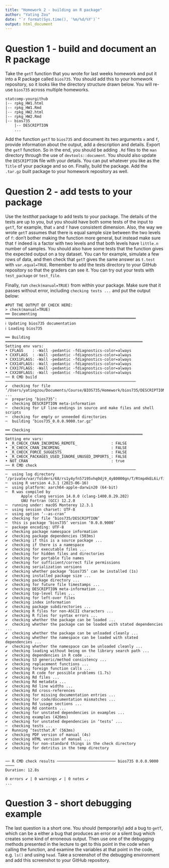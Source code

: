 ```yaml
---
title: "Homework 2 - building an R package"
author: "Yating Zou"
date: "`r format(Sys.time(), '%m/%d/%Y')`"
output: html_document
---
```


# Question 1 - build and document an R package

Take the `getT` function that you wrote for last weeks homework and
put it into a R package called `bios735`. You should add this to
your homework repository, so it looks like the directory structure
drawn below. You will re-use `bios735` across multiple homeworks.

```
statcomp-yourgithub
|-- rpkg_HW1.html
|-- rpkg_HW1.Rmd
|-- rpkg_HW2.html
|-- rpkg_HW2.Rmd
|-- bios735
    |-- DESCRIPTION
    ...
```

Add the function `getT` to `bios735` and document its two arguments
`x` and `f`, provide information about the output, add a description
and details. Export the `getT` function. So in the end, you should be
adding `.Rd` files to the `man` directory through the use of
`devtools::document`. You should also update the `DESCRIPTION` file
with your details. You can put whatever you like as the `Title` of
your package and so on. Finally, build the package. Add the `.tar.gz`
built package to your homework repository as well.

# Question 2 - add tests to your package

Use the *testthat* package to add tests to your package. The details
of the tests are up to you, but you should have both some tests of the
input to `getT`, for example, that `x` and `f` have consistent
dimension. Also, the way we wrote `getT` assumes that there is equal
sample size between the two levels of `f`: don't bother making the
function more general, but instead make sure that `f` indeed is a
factor with two levels and that both levels have `little.n` number of
samples. You should also have some tests that the function gives the
expected output on a toy dataset. You can for example, simulate a few
rows of data, and then check that `getT` gives the same answer as
`t.test` with `var.equal=TRUE`. Remember to add the tests directory to
your GitHub repository so that the graders can see it. You can try out
your tests with `test_package` or `test_file`.

Finally, run `check(manual=TRUE)` from within your package. Make sure
that it passes without error, including `checking tests ...` and put
the output below: 

```
#PUT THE OUTPUT OF CHECK HERE:
> check(manual=TRUE)
══ Documenting ══════════════════════════════════════════════════════════
ℹ Updating bios735 documentation
ℹ Loading bios735

══ Building ═════════════════════════════════════════════════════════════
Setting env vars:
• CFLAGS    : -Wall -pedantic -fdiagnostics-color=always
• CXXFLAGS  : -Wall -pedantic -fdiagnostics-color=always
• CXX11FLAGS: -Wall -pedantic -fdiagnostics-color=always
• CXX14FLAGS: -Wall -pedantic -fdiagnostics-color=always
• CXX17FLAGS: -Wall -pedantic -fdiagnostics-color=always
• CXX20FLAGS: -Wall -pedantic -fdiagnostics-color=always
── R CMD build ──────────────────────────────────────────────────────────
✔  checking for file ‘/Users/yatingzou/Documents/Course/BIOS735/Homework/bios735/DESCRIPTION’ ...
─  preparing ‘bios735’:
✔  checking DESCRIPTION meta-information
─  checking for LF line-endings in source and make files and shell scripts
─  checking for empty or unneeded directories
─  building ‘bios735_0.0.0.9000.tar.gz’
   
══ Checking ═════════════════════════════════════════════════════════════
Setting env vars:
• _R_CHECK_CRAN_INCOMING_REMOTE_               : FALSE
• _R_CHECK_CRAN_INCOMING_                      : FALSE
• _R_CHECK_FORCE_SUGGESTS_                     : FALSE
• _R_CHECK_PACKAGES_USED_IGNORE_UNUSED_IMPORTS_: FALSE
• NOT_CRAN                                     : true
── R CMD check ──────────────────────────────────────────────────────────
─  using log directory ‘/private/var/folders/68/rs1y4yfn57195vhq0dj9_4y80000gn/T/Rtmp4kEL6i/file2c1675f489a1/bios735.Rcheck’
─  using R version 4.3.1 (2023-06-16)
─  using platform: aarch64-apple-darwin20 (64-bit)
─  R was compiled by
       Apple clang version 14.0.0 (clang-1400.0.29.202)
       GNU Fortran (GCC) 12.2.0
─  running under: macOS Monterey 12.3.1
─  using session charset: UTF-8
─  using option ‘--as-cran’
✔  checking for file ‘bios735/DESCRIPTION’
─  this is package ‘bios735’ version ‘0.0.0.9000’
─  package encoding: UTF-8
✔  checking package namespace information
✔  checking package dependencies (503ms)
✔  checking if this is a source package ...
✔  checking if there is a namespace
✔  checking for executable files ...
✔  checking for hidden files and directories
✔  checking for portable file names
✔  checking for sufficient/correct file permissions
✔  checking serialization versions
✔  checking whether package ‘bios735’ can be installed (1s)
✔  checking installed package size ...
✔  checking package directory ...
✔  checking for future file timestamps ...
✔  checking DESCRIPTION meta-information ...
✔  checking top-level files ...
✔  checking for left-over files
✔  checking index information
✔  checking package subdirectories ...
✔  checking R files for non-ASCII characters ...
✔  checking R files for syntax errors ...
✔  checking whether the package can be loaded ...
✔  checking whether the package can be loaded with stated dependencies ...
✔  checking whether the package can be unloaded cleanly ...
✔  checking whether the namespace can be loaded with stated dependencies ...
✔  checking whether the namespace can be unloaded cleanly ...
✔  checking loading without being on the library search path ...
✔  checking dependencies in R code ...
✔  checking S3 generic/method consistency ...
✔  checking replacement functions ...
✔  checking foreign function calls ...
✔  checking R code for possible problems (1.7s)
✔  checking Rd files ...
✔  checking Rd metadata ...
✔  checking Rd line widths ...
✔  checking Rd cross-references
✔  checking for missing documentation entries ...
✔  checking for code/documentation mismatches ...
✔  checking Rd \usage sections ...
✔  checking Rd contents ...
✔  checking for unstated dependencies in examples ...
✔  checking examples (426ms)
✔  checking for unstated dependencies in ‘tests’ ...
─  checking tests ...
✔  Running ‘testthat.R’ (563ms)
✔  checking PDF version of manual (4s)
✔  checking HTML version of manual ...
✔  checking for non-standard things in the check directory
✔  checking for detritus in the temp directory
   
   
── R CMD check results ────────────────────────── bios735 0.0.0.9000 ────
Duration: 12.8s

0 errors ✔ | 0 warnings ✔ | 0 notes ✔
...
```

# Question 3 - short debugging example

The last question is a short one. You should (temporarily) add a bug
to `getT`, which can be a either a bug that produces an error or a
silent bug which creates some kind of erroneous output. Then use one
of the debugging methods presented in the lecture to get to this point
in the code when calling the function, and examine the variables at
that point in the code, e.g. `ls()` and using `head`. Take a
screenshot of the debugging environment and add this screenshot to
your GitHub repository.

